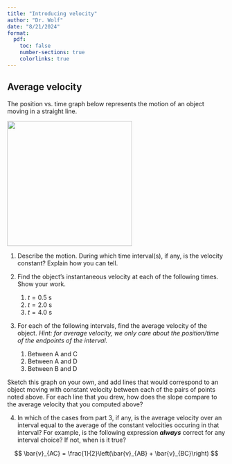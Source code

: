 ```yaml
---
title: "Introducing velocity"
author: "Dr. Wolf"
date: "8/21/2024"
format:
  pdf:
    toc: false
    number-sections: true
    colorlinks: true
---
```


## Average velocity

The position vs. time graph below represents the motion of an object moving in a straight line.

![](problem1.png){width=3in}

1. Describe the motion. During which time interval(s), if any, is the velocity constant? Explain how you can tell.
2. Find the object's instantaneous velocity at each of the following times. Show your work.
    1. $t=0.5$ s
    2. $t=2.0$ s
    3. $t=4.0$ s
3. For each of the following intervals, find the average velocity of the object. *Hint: for average velocity, we only care about the position/time of the endpoints of the interval.*

    1. Between A and C
    2. Between A and D
    3. Between B and D
    
Sketch this graph on your own, and add lines that would correspond to an object moving with constant velocity between each of the pairs of points noted above. For each line that you drew, how does the slope compare to the average velocity that you computed above?

4. In which of the cases from part 3, if any, is the average velocity over an interval equal to the average of the constant velocities occuring in that interval? For example, is the following expression ***always*** correct for any interval choice? If not, when is it true?

$$
\bar{v}_{AC} = \frac{1}{2}\left(\bar{v}_{AB} + \bar{v}_{BC}\right)
$$

